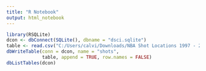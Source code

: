 ---
title: "R Notebook"
output: html_notebook
---


```{r}
library(RSQLite)
dcon <- dbConnect(SQLite(), dbname = "dsci.sqlite")
table <- read.csv("C:/Users/calvi/Downloads/NBA Shot Locations 1997 - 2020.csv")
dbWriteTable(conn = dcon, name = "shots", 
             table, append = TRUE, row.names = FALSE)
dbListTables(dcon)

```



